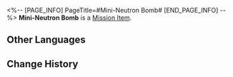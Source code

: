 <%-- [PAGE_INFO]
PageTitle=#Mini-Neutron Bomb#
[END_PAGE_INFO] --%>
{{Item Infobox
|id          = 140187
|image       = Item Mini-Neutron Bomb.png
|type        = Mission Item
|invCategory = Missions
|rarity      = 3
|effect      = 
|description = A small nuclear weapon. Its countdown will begin automatically when it no longer detects the registrant's vital signs &mdash; In other words, you can't just throw it away.
}}
{{Description|''"Maybe we can chuck it in a lake somewhere..."''}}
'''Mini-Neutron Bomb''' is a [[Mission Item]].

==Other Languages==
{{Other Languages
|en   = Mini-Neutron Bomb
|zhs  = 小型中子辐射炸弹
|zht  = 小型中子輻射炸彈
|ja   = 小型のニュートリノ放射性爆弾
|ko   = 소형 중성자 폭탄
|es   = Minibomba de neutrones
|fr   = Mini-bombe à neutrons
|ru   = Нейтронная бомбочка
|th   = ระเบิดรังสีนิวตรอนขนาดเล็ก
|vi   = Bom Bức Xạ Neutron Nhỏ
|de   = Mini Neutronenbombe
|id   = Bom Radiasi Neutron Kecil
|pt   = Pequena Bomba de Nêutrons
}}

==Change History==
{{Change History|2.0}}